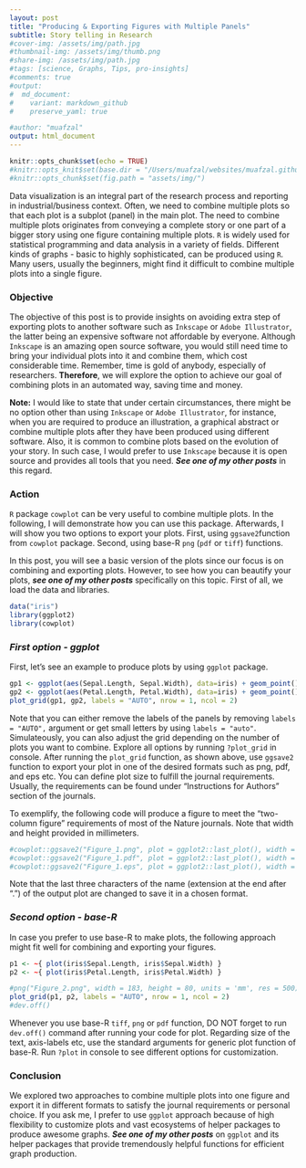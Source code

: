 ```yaml
---
layout: post
title: "Producing & Exporting Figures with Multiple Panels"
subtitle: Story telling in Research
#cover-img: /assets/img/path.jpg
#thumbnail-img: /assets/img/thumb.png
#share-img: /assets/img/path.jpg
#tags: [science, Graphs, Tips, pro-insights]
#comments: true
#output:
#  md_document:
#    variant: markdown_github
#    preserve_yaml: true

#author: "muafzal"
output: html_document
---
```


```r
knitr::opts_chunk$set(echo = TRUE)
#knitr::opts_knit$set(base.dir = "/Users/muafzal/websites/muafzal.github.io/", base.url = "/")
#knitr::opts_chunk$set(fig.path = "assets/img/")
```

Data visualization is an integral part of the research process and reporting in industrial/business context. Often, we need to combine multiple plots so that each plot is a subplot (panel) in the main plot. The need to combine multiple plots originates from conveying a complete story or one part of a bigger story using one figure containing multiple plots. `R` is widely used for statistical programming and data analysis in a variety of fields. Different kinds of graphs - basic to highly sophisticated, can be produced using `R`. Many users, usually the beginners, might find it difficult to combine multiple plots into a single figure. 

### Objective

The objective of this post is to provide insights on avoiding extra step of exporting plots to another software such as `Inkscape` or `Adobe Illustrator`, the latter being an expensive software not affordable by everyone. Although `Inkscape` is an amazing open source software, you would still need time to bring your individual plots into it and combine them, which cost considerable time. Remember, time is gold of anybody, especially of researchers. **Therefore**, we will explore the option to achieve our goal of combining plots in an automated way, saving time and money.

**Note:** I would like to state that under certain circumstances, there might be no option other than using `Inkscape` or `Adobe Illustrator`, for instance, when you are required to produce an illustration, a graphical abstract or combine multiple plots after they have been produced using different software. Also, it is common to combine plots based on the evolution of your story. In such case, I would prefer to use `Inkscape` because it is open source and provides all tools that you need. ***See one of my other posts*** in this regard.

### Action

`R` package `cowplot` can be very useful to combine multiple plots. In the following, I will demonstrate how you can use this package. Afterwards, I will show you two options to export your plots. First, using `ggsave2`function from `cowplot` package. Second, using base-R `png` (`pdf` or `tiff`) functions.

In this post, you will see a basic version of the plots since our focus is on combining and exporting plots. However, to see how you can beautify your plots, ***see one of my other posts*** specifically on this topic. 
First of all, we load the data and libraries.

```r
data("iris")
library(ggplot2)
library(cowplot)
```

### ***First option - ggplot*** 

First, let's see an example to produce plots by using `ggplot` package.

```r
gp1 <- ggplot(aes(Sepal.Length, Sepal.Width), data=iris) + geom_point()
gp2 <- ggplot(aes(Petal.Length, Petal.Width), data=iris) + geom_point()
plot_grid(gp1, gp2, labels = "AUTO", nrow = 1, ncol = 2)
```

Note that you can either remove the labels of the panels by removing `labels = "AUTO",` argument or get small letters by using `labels = "auto"`. Simulateously, you can also adjust the grid depending on the number of plots you want to combine. Explore all options by running `?plot_grid` in console. After running the `plot_grid` function, as shown above, use `ggsave2` function to export your plot in one of the desired formats such as png, pdf, and eps etc. You can define plot size to fulfill the journal requirements. Usually, the requirements can be found under "Instructions for Authors" section of the journals. 

To exemplify, the following code will produce a figure to meet the "two-column figure" requirements of most of the Nature journals. Note that width and height provided in millimeters.

```r
#cowplot::ggsave2("Figure_1.png", plot = ggplot2::last_plot(), width = 183, height = 80, units = "mm", dpi = 500)
#cowplot::ggsave2("Figure_1.pdf", plot = ggplot2::last_plot(), width = 183, height = 80, units = "mm", dpi = 500)
#cowplot::ggsave2("Figure_1.eps", plot = ggplot2::last_plot(), width = 183, height = 80, units = "mm", dpi = 500)
```
Note that the last three characters of the name (extension at the end after ".") of the output plot are changed to save it in a chosen format.

### ***Second option - base-R***

In case you prefer to use base-R to make plots, the following approach might fit well for combining and exporting your figures.

```r
p1 <- ~{ plot(iris$Sepal.Length, iris$Sepal.Width) }
p2 <- ~{ plot(iris$Petal.Length, iris$Petal.Width) }

#png("Figure_2.png", width = 183, height = 80, units = 'mm', res = 500)
plot_grid(p1, p2, labels = "AUTO", nrow = 1, ncol = 2)
#dev.off()
```

Whenever you use base-R `tiff`, `png` or `pdf` function, DO NOT forget to run `dev.off()` command after running your code for plot. Regarding size of the text, axis-labels etc, use the standard arguments for generic plot function of base-R. Run `?plot` in console to see different options for customization.

### Conclusion

We explored two approaches to combine multiple plots into one figure and export it in different formats to satisfy the journal requirements or personal choice. If you ask me, I prefer to use `ggplot` approach because of high flexibility to customize plots and vast ecosystems of helper packages to produce awesome graphs. ***See one of my other posts*** on `ggplot` and its helper packages that provide tremendously helpful functions for efficient graph production.




